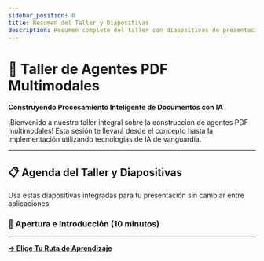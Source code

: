```yaml
---
sidebar_position: 0
title: Resumen del Taller y Diapositivas
description: Resumen completo del taller con diapositivas de presentación integradas
---
```



# 🚀 Taller de Agentes PDF Multimodales

**Construyendo Procesamiento Inteligente de Documentos con IA**

¡Bienvenido a nuestro taller integral sobre la construcción de agentes PDF multimodales! Esta sesión te llevará desde el concepto hasta la implementación utilizando tecnologías de IA de vanguardia.

---

## 📋 Agenda del Taller y Diapositivas

Usa estas diapositivas integradas para tu presentación sin cambiar entre aplicaciones:

### 🎯 Apertura e Introducción (10 minutos)

<SlideViewer 
  url="https://docs.google.com/presentation/d/1YZJRVyoYe1sAtQXCcTxdjpaIQ84-L57842vydaBjcZk/edit#slide=id.g35df0c0f3b1_0_12007"
  title="Introducción al Taller"
  caption="Bienvenida y resumen del taller"
  height="600px"
/>

---

[**→ Elige Tu Ruta de Aprendizaje**](/docs/01-path-selection)